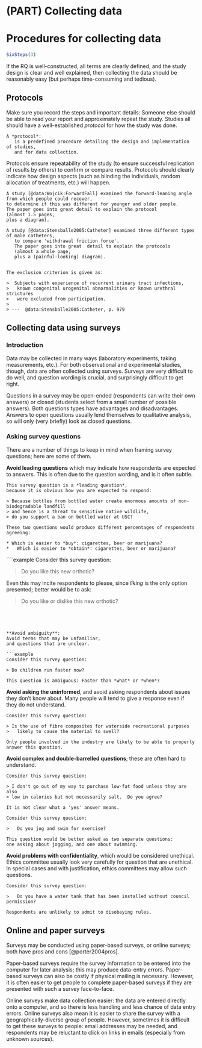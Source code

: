 # (PART) Collecting data {-}


# Procedures for collecting data {#CollectingDataProcedures}



```{r echo=FALSE}
SixSteps(3)
```

If the RQ is well-constructed,
all terms are clearly defined,
and the study design is clear and well explained,
then collecting the data should be reasonably easy
(but perhaps time-consuming and tedious).  



## Protocols

    
Make sure you record the steps and important details:
Someone else should be able to read your report and approximately repeat the study.
Studies all should have a well-established *protocol*
for how the study was done.
      


```{definition, name="Protocol"}
A *protocol*:
   is a predefined procedure detailing the design and implementation of studies,
   and for data collection. 
```

Protocols ensure repeatability of the study 
(to ensure successful replication of results by others)
to confirm or compare results.
Protocols should clearly indicate how design aspects 
(such as blinding the individuals, random allocation of treatments, etc.)
will happen.



```{example}
A study [@data:Wojcik:ForwardFall] examined the forward-leaning angle from which people could recover,
to determine if this was different for younger and older people.
The paper goes into great detail to explain the protocol 
(almost 1.5 pages,
plus a diagram).
```
   



```{example}
A study [@data:Stensballe2005:Catheter] examined three different types of male catheters,
   to compare 'withdrawal friction force'.
   The paper goes into great  detail to explain the protocols
   (almost a whole page, 
   plus a (painful-looking) diagram).


The exclusion criterion is given as:

>  Subjects with experience of recurrent urinary tract infections, 
>	known congenital urogenital abnormalities or known urethral strictures 
>	were excluded from participation.
>
> ---  @data:Stensballe2005:Catheter, p. 979

```















## Collecting data using surveys

### Introduction

Data may be collected in many ways
(laboratory experiments, taking measurements, etc.).
For both observational and experimental studies,
though,
data are often collected using surveys.
Surveys are very difficult to do well,
and question wording is crucial, 
and surprisingly difficult to get right.

Questions in a survey may be open-ended 
(respondents can write their own answers)
or closed 
(students select from a small number of possible answers).
Both questions types have advantages and disadvantages.
Answers to open questions usually lend themselves to qualitative analysis,
so will only (very briefly) look as closed questions.


### Asking survey questions

There are a number of things to keep in mind when framing survey questions;
here are some of them.


**Avoid leading questions** which may indicate how respondents are expected to answers.
This is often due to the question wording,
and is it often subtle.
   
```{example}
This survey question is a *leading question*,
because it is obvious how you are expected to respond:
  
> Because bottles from bottled water create enormous amounts of non-biodegradable landfill
> and hence is a threat to sensitive native wildlife,
> do you support a ban on bottled water at USC?

```



```{example}
These two questions would produce different percentages of respondents agreeing:

* Which is easier to *buy*: cigarettes, beer or marijuana?
*	Which is easier to *obtain*: cigarettes, beer or marijuana?

```





````{example}
Consider this survey question:

> Do you like this new orthotic?

Even this may incite respondents to please,
since *liking* is the only option presented;
better would be to ask:

>	Do you like or dislike this new orthotic?

  ```




**Avoid ambiguity**:
Avoid terms that may be unfamiliar,
and questions that are unclear.

```{example}
Consider this survey question:

> Do children run faster now?

This question is ambiguous: Faster than *what* or *when*?
```   




**Avoid asking the uninformed**,
and avoid asking respondents about issues they don't know about.
Many people will tend to give a response even if they do not understand.
 
```{example}
Consider this survey question:

> Is the use of fibre composites for waterside recreational purposes
>	likely to cause the material to swell?

Only people involved in the industry are likely to be able to properly answer this question.
```
   
**Avoid complex and double-barrelled questions**;
these are often hard to understand.

   


```{example}
Consider this survey question:

> I don't go out of my way to purchase low-fat food unless they are also
> low in calories but not necessarily salt.  Do you agree?

It is not clear what a 'yes' answer means.
```


```{example}
Consider this survey question:

>	Do you jog and swim for exercise?

This question would be better asked as two separate questions:
one asking about jogging, and one about swimming.
```





**Avoid problems with confidentiality**, 
which would be considered unethical.
Ethics committee usually look very carefully for question that are unethical.
In special cases and with justification,
ethics committees may allow such questions. 


```{example}
Consider this survey question:

>	Do you have a water tank that has been installed without council permission?

Respondents are unlikely to admit to disobeying rules.
```







## Online and paper surveys

Surveys may be conducted using paper-based surveys,
or online surveys;
both have pros and cons [@porter2004pros].

Paper-based surveys require the survey information to be entered into the computer for later analysis;
this may produce data-entry errors.
Paper-based surveys can also be costly if physical mailing is necessary.
However,
it is often easier to get people to complete paper-based surveys if they are presented with such a survey face-to-face.

Online surveys make data collection easier:
the data are entered directly onto a computer,
and so there is less handling and less chance of data entry errors.
Online surveys also mean it is easier to share the survey with a
geographically-diverse group of people.
However,
sometimes it is difficult to get these surveys to people:
email addresses may be needed, 
and respondents may be reluctant to click on links in emails 
(especially from unknown sources).





